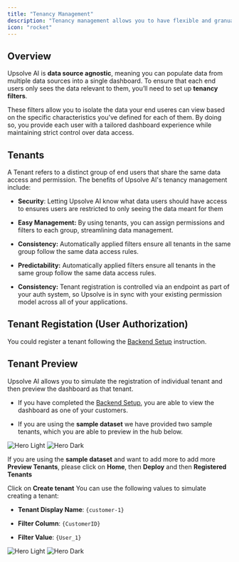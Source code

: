 ```yaml
---
title: "Tenancy Management"
description: "Tenancy management allows you to have flexible and granuar data permissioning control"
icon: "rocket"
---
```


## Overview

Upsolve AI is **data source agnostic**, meaning you can populate data from multiple data sources into a single dashboard.
To ensure that each end users only sees the data relevant to them, you’ll need to set up **tenancy filters**.

These filters allow you to isolate the data your end useres can view based on the specific characteristics you've defined for each of them.
By doing so, you provide each user with a tailored dashboard experience while maintaining strict control over data access.

## Tenants

A Tenant refers to a distinct group of end users that share the same data access and permission. The benefits of Upsolve AI's tenancy management include:

* **Security**: Letting Upsolve AI know what data users should have access to ensures users are restricted to only seeing the data meant for them

* **Easy Management:** By using tenants, you can assign permissions and filters to each group, streamlining data management.

* **Consistency:** Automatically applied filters ensure all tenants in the same group follow the same data access rules.

* **Predictability:** Automatically applied filters ensure all tenants in the same group follow the same data access rules.

* **Consistency:** Tenant registration is controlled via an endpoint as part of your auth system, so Upsolve is in sync with your existing permission model across all of your applications.

## Tenant Registation (User Authorization)

You could register a tenant following the [Backend Setup](/data-permissioning/deploy-dashboards/backend-setup) instruction.

## Tenant Preview

Upsolve AI allows you to simulate the registration of individual tenant and then preview the dashboard as that tenant.

* If you have completed the [Backend Setup](/data-permissioning/deploy-dashboards/backend-setup), you are able to view the dashboard as one of your customers.

* If you are using the **sample dataset** we have provided two sample tenants, which you are able to preview in the hub below.

<Frame>
  <img className="block dark:hidden" src="/images/build-your-first-dashboard/light/preview-as.png" alt="Hero Light" />

  <img className="hidden dark:block" src="/images/build-your-first-dashboard/dark/preview-as-dark.png" alt="Hero Dark" />
</Frame>

If you are using the **sample dataset** and want to add more to add more **Preview Tenants**, please click on **Home**, then **Deploy** and then **Registered Tenants**

Click on **Create tenant**
You can use the following values to simulate creating a tenant:

* **Tenant Display Name**: `{customer-1}`

* **Filter Column**: `{CustomerID}`

* **Filter Value**: `{User_1}`

<Frame>
  <img className="block dark:hidden" src="/images/build-your-first-dashboard/create-tenant.png" alt="Hero Light" />

  <img className="hidden dark:block" src="/images/build-your-first-dashboard/create-tenant-dark.png" alt="Hero Dark" />
</Frame>